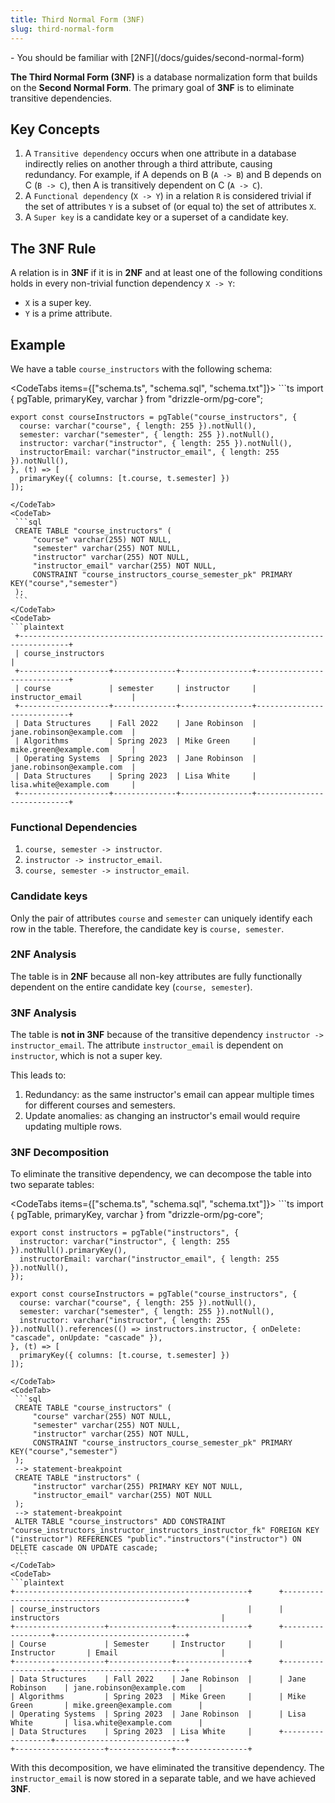 ```yaml
---
title: Third Normal Form (3NF)
slug: third-normal-form
---
```



<Prerequisites>
- You should be familiar with [2NF](/docs/guides/second-normal-form)
</Prerequisites>

**The Third Normal Form (3NF)** is a database normalization form that builds on the **Second Normal Form**. The primary goal of **3NF** is to eliminate transitive dependencies.

## Key Concepts

1. A `Transitive dependency` occurs when one attribute in a database indirectly relies on another through a third attribute, causing redundancy. For example, if A depends on B (`A -> B`) and B depends on C (`B -> C`), then A is transitively dependent on C (`A -> C`).
2. A `Functional dependency` (`X -> Y`) in a relation `R` is considered trivial if the set of attributes `Y` is a subset of (or equal to) the set of attributes `X`.
3. A `Super key` is a candidate key or a superset of a candidate key.

## The 3NF Rule

A relation is in **3NF** if it is in **2NF** and at least one of the following conditions holds in every non-trivial function dependency `X -> Y`:

- `X` is a super key.
- `Y` is a prime attribute. 

## Example

We have a table `course_instructors` with the following schema:

<CodeTabs items={["schema.ts", "schema.sql", "schema.txt"]}>
  <CodeTab>
    ```ts
    import { pgTable, primaryKey, varchar } from "drizzle-orm/pg-core";

    export const courseInstructors = pgTable("course_instructors", {
      course: varchar("course", { length: 255 }).notNull(),
      semester: varchar("semester", { length: 255 }).notNull(),
      instructor: varchar("instructor", { length: 255 }).notNull(),
      instructorEmail: varchar("instructor_email", { length: 255 }).notNull(),
    }, (t) => [
      primaryKey({ columns: [t.course, t.semester] })
    ]);
   ```
  </CodeTab>
  <CodeTab>
    ```sql
    CREATE TABLE "course_instructors" (
    	"course" varchar(255) NOT NULL,
    	"semester" varchar(255) NOT NULL,
    	"instructor" varchar(255) NOT NULL,
    	"instructor_email" varchar(255) NOT NULL,
    	CONSTRAINT "course_instructors_course_semester_pk" PRIMARY KEY("course","semester")
    );
    ```
  </CodeTab>
  <CodeTab>
  ```plaintext
    +---------------------------------------------------------------------------------+
    | course_instructors                                                              |
    +--------------------+--------------+----------------+----------------------------+
    | course             | semester     | instructor     | instructor_email           |
    +--------------------+--------------+----------------+----------------------------+
    | Data Structures    | Fall 2022    | Jane Robinson  | jane.robinson@example.com  |
    | Algorithms         | Spring 2023  | Mike Green     | mike.green@example.com     |
    | Operating Systems  | Spring 2023  | Jane Robinson  | jane.robinson@example.com  |
    | Data Structures    | Spring 2023  | Lisa White     | lisa.white@example.com     |
    +--------------------+--------------+----------------+----------------------------+
  ```
  </CodeTab>
</CodeTabs>

### Functional Dependencies

1. `course, semester -> instructor`.
2. `instructor -> instructor_email`.
3. `course, semester -> instructor_email`.

### Candidate keys

Only the pair of attributes `course` and `semester` can uniquely identify each row in the table. Therefore, the candidate key is `course, semester`.

### 2NF Analysis

The table is in **2NF** because all non-key attributes are fully functionally dependent on the entire candidate key (`course, semester`).

### 3NF Analysis

The table is **not in 3NF** because of the transitive dependency `instructor -> instructor_email`. The attribute `instructor_email` is dependent on `instructor`, which is not a super key.

This leads to:

1. Redundancy: as the same instructor's email can appear multiple times for different courses and semesters.
2. Update anomalies: as changing an instructor's email would require updating multiple rows.

### 3NF Decomposition

To eliminate the transitive dependency, we can decompose the table into two separate tables:

<CodeTabs items={["schema.ts", "schema.sql", "schema.txt"]}>
  <CodeTab>
    ```ts
    import { pgTable, primaryKey, varchar } from "drizzle-orm/pg-core";

    export const instructors = pgTable("instructors", {
      instructor: varchar("instructor", { length: 255 }).notNull().primaryKey(),
      instructorEmail: varchar("instructor_email", { length: 255 }).notNull(),
    });

    export const courseInstructors = pgTable("course_instructors", {
      course: varchar("course", { length: 255 }).notNull(),
      semester: varchar("semester", { length: 255 }).notNull(),
      instructor: varchar("instructor", { length: 255 }).notNull().references(() => instructors.instructor, { onDelete: "cascade", onUpdate: "cascade" }),
    }, (t) => [
      primaryKey({ columns: [t.course, t.semester] })
    ]);
   ```
  </CodeTab>
  <CodeTab>
    ```sql
    CREATE TABLE "course_instructors" (
    	"course" varchar(255) NOT NULL,
    	"semester" varchar(255) NOT NULL,
    	"instructor" varchar(255) NOT NULL,
    	CONSTRAINT "course_instructors_course_semester_pk" PRIMARY KEY("course","semester")
    );
    --> statement-breakpoint
    CREATE TABLE "instructors" (
    	"instructor" varchar(255) PRIMARY KEY NOT NULL,
    	"instructor_email" varchar(255) NOT NULL
    );
    --> statement-breakpoint
    ALTER TABLE "course_instructors" ADD CONSTRAINT "course_instructors_instructor_instructors_instructor_fk" FOREIGN KEY ("instructor") REFERENCES "public"."instructors"("instructor") ON DELETE cascade ON UPDATE cascade;
    ```
  </CodeTab>
  <CodeTab>
  ```plaintext
  +----------------------------------------------------+      +------------------------------------------------+
  | course_instructors                                 |      | instructors                                    |
  +--------------------+--------------+----------------+      +------------------+-----------------------------+
  | Course             | Semester     | Instructor     |      | Instructor       | Email                       |
  +--------------------+--------------+----------------+      +------------------+-----------------------------+
  | Data Structures    | Fall 2022    | Jane Robinson  |      | Jane Robinson    | jane.robinson@example.com   |
  | Algorithms         | Spring 2023  | Mike Green     |      | Mike Green       | mike.green@example.com      |
  | Operating Systems  | Spring 2023  | Jane Robinson  |      | Lisa White       | lisa.white@example.com      |
  | Data Structures    | Spring 2023  | Lisa White     |      +------------------+-----------------------------+
  +--------------------+--------------+----------------+
  ```
  </CodeTab>
</CodeTabs>

With this decomposition, we have eliminated the transitive dependency. The `instructor_email` is now stored in a separate table, and we have achieved **3NF**.
